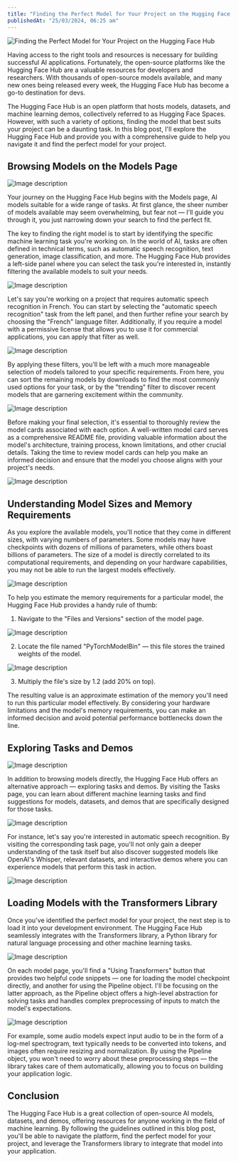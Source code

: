 ```yaml
---
title: "Finding the Perfect Model for Your Project on the Hugging Face Hub"
publishedAt: "25/03/2024, 06:25 am"
---
```


![Finding the Perfect Model for Your Project on the Hugging Face Hub](https://dev-to-uploads.s3.amazonaws.com/uploads/articles/k0qoo3wlqem7tnkgzupc.jpg)

Having access to the right tools and resources is necessary for building successful AI applications. Fortunately, the open-source platforms like the Hugging Face Hub are a valuable resources for developers and researchers. With thousands of open-source models available, and many new ones being released every week, the Hugging Face Hub has become a go-to destination for devs.

The Hugging Face Hub is an open platform that hosts models, datasets, and machine learning demos, collectively referred to as Hugging Face Spaces. However, with such a variety of options, finding the model that best suits your project can be a daunting task. In this blog post, I'll explore the Hugging Face Hub and provide you with a comprehensive guide to help you navigate it and find the perfect model for your project.

## Browsing Models on the Models Page


![Image description](https://dev-to-uploads.s3.amazonaws.com/uploads/articles/zgxnuxb0r9jb03y8zdqg.jpg)



Your journey on the Hugging Face Hub begins with the Models page, AI models suitable for a wide range of tasks. At first glance, the sheer number of models available may seem overwhelming, but fear not — I'll guide you through it, you just narrowing down your search to find the perfect fit.

The key to finding the right model is to start by identifying the specific machine learning task you're working on. In the world of AI, tasks are often defined in technical terms, such as automatic speech recognition, text generation, image classification, and more. The Hugging Face Hub provides a left-side panel where you can select the task you're interested in, instantly filtering the available models to suit your needs.


![Image description](https://dev-to-uploads.s3.amazonaws.com/uploads/articles/5h8v716iwi6akzu7i9up.jpg)



Let's say you're working on a project that requires automatic speech recognition in French. You can start by selecting the "automatic speech recognition" task from the left panel, and then further refine your search by choosing the "French" language filter. Additionally, if you require a model with a permissive license that allows you to use it for commercial applications, you can apply that filter as well.


![Image description](https://dev-to-uploads.s3.amazonaws.com/uploads/articles/qqe2l8jj3skra62buy50.jpg)



By applying these filters, you'll be left with a much more manageable selection of models tailored to your specific requirements. From here, you can sort the remaining models by downloads to find the most commonly used options for your task, or by the "trending" filter to discover recent models that are garnering excitement within the community.


![Image description](https://dev-to-uploads.s3.amazonaws.com/uploads/articles/wtivwhxngyaz0f018cbo.jpg)



Before making your final selection, it's essential to thoroughly review the model cards associated with each option. A well-written model card serves as a comprehensive README file, providing valuable information about the model's architecture, training process, known limitations, and other crucial details. Taking the time to review model cards can help you make an informed decision and ensure that the model you choose aligns with your project's needs.


![Image description](https://dev-to-uploads.s3.amazonaws.com/uploads/articles/a8ou21fk52oiogjht6g7.jpg)



## Understanding Model Sizes and Memory Requirements

As you explore the available models, you'll notice that they come in different sizes, with varying numbers of parameters. Some models may have checkpoints with dozens of millions of parameters, while others boast billions of parameters. The size of a model is directly correlated to its computational requirements, and depending on your hardware capabilities, you may not be able to run the largest models effectively.


![Image description](https://dev-to-uploads.s3.amazonaws.com/uploads/articles/t9jjkqln4144l49xxgol.jpg)



To help you estimate the memory requirements for a particular model, the Hugging Face Hub provides a handy rule of thumb:

1. Navigate to the "Files and Versions" section of the model page.

![Image description](https://dev-to-uploads.s3.amazonaws.com/uploads/articles/fp41xcis8lirm0q1w19f.jpg)


2. Locate the file named "PyTorchModelBin" — this file stores the trained weights of the model.

![Image description](https://dev-to-uploads.s3.amazonaws.com/uploads/articles/8vmg0zzln30j37rqe4eb.jpg)


3. Multiply the file's size by 1.2 (add 20% on top).

The resulting value is an approximate estimation of the memory you'll need to run this particular model effectively. By considering your hardware limitations and the model's memory requirements, you can make an informed decision and avoid potential performance bottlenecks down the line.

## Exploring Tasks and Demos

![Image description](https://dev-to-uploads.s3.amazonaws.com/uploads/articles/guhu4jpekgk51e5r87ep.jpg)



In addition to browsing models directly, the Hugging Face Hub offers an alternative approach — exploring tasks and demos. By visiting the Tasks page, you can learn about different machine learning tasks and find suggestions for models, datasets, and demos that are specifically designed for those tasks.

![Image description](https://dev-to-uploads.s3.amazonaws.com/uploads/articles/jwepnjadu12dkn0mx8k7.jpg)



For instance, let's say you're interested in automatic speech recognition. By visiting the corresponding task page, you'll not only gain a deeper understanding of the task itself but also discover suggested models like OpenAI's Whisper, relevant datasets, and interactive demos where you can experience models that perform this task in action.

![Image description](https://dev-to-uploads.s3.amazonaws.com/uploads/articles/9wfkeorcm4zv1l8u6a4h.jpg)



## Loading Models with the Transformers Library

Once you've identified the perfect model for your project, the next step is to load it into your development environment. The Hugging Face Hub seamlessly integrates with the Transformers library, a Python library for natural language processing and other machine learning tasks.

![Image description](https://dev-to-uploads.s3.amazonaws.com/uploads/articles/u3hvzwj76380dx92geet.jpg)


On each model page, you'll find a "Using Transformers" button that provides two helpful code snippets — one for loading the model checkpoint directly, and another for using the Pipeline object. I'll be focusing on the latter approach, as the Pipeline object offers a high-level abstraction for solving tasks and handles complex preprocessing of inputs to match the model's expectations.

![Image description](https://dev-to-uploads.s3.amazonaws.com/uploads/articles/o8edakwzd8de062o3zci.jpg)



For example, some audio models expect input audio to be in the form of a log-mel spectrogram, text typically needs to be converted into tokens, and images often require resizing and normalization. By using the Pipeline object, you won't need to worry about these preprocessing steps — the library takes care of them automatically, allowing you to focus on building your application logic.

## Conclusion

The Hugging Face Hub is a great collection of open-source AI models, datasets, and demos, offering resources for anyone working in the field of machine learning. By following the guidelines outlined in this blog post, you'll be able to navigate the platform, find the perfect model for your project, and leverage the Transformers library to integrate that model into your application.